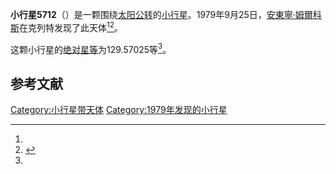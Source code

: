 {{Infobox planet
| bgcolour = #FFFFC0
| name = 5712 Funke
| symbol = 
| image = 
| caption = 
| discovery = yes
| discovery_ref = 
| discoverer = [[安東寧·姆爾科斯|安東寧·姆爾科斯]]
| discovery_site = [[克列特|克列特]] 
| discovered = 1979年9月25日
| designations = yes
| mp_name = 
| named_after = 
| alt_names = 1979 SR/ 1975 XF4 / 1992 LH
| mp_category = [[主带小行星|主带小行星]]
| orbit_ref = <ref name="a">[http://ssd.jpl.nasa.gov/sbdb.cgi?sstr=5712 5712 Funke] {{Wayback|url=http://ssd.jpl.nasa.gov/sbdb.cgi?sstr=5712 |date=20210724165504 }}，小行星數據庫瀏覽器（JPL Small-Body Database Browser）－[[美国国家航空航天局|美国国家航空航天局]]喷气推进实验室</ref>
| epoch = 2456400.5 (2013年4月18日更新)
| aphelion = {{convert|3.2382199|AU|km|3|abbr=on|lk=out}}
| perihelion = {{convert|2.3099837|AU|km|3|abbr=on}}
| semimajor = {{convert|2.7741018|AU|km|3|abbr=on}}
| eccentricity = 0.1673039
| period = 1687.648592 [[日|日]]<br />4.62[[儒略年|儒略年]]
| avg_speed = 
| inclination = 8.57816
| asc_node = 206.37410
| mean_anomaly = 
| arg_peri = 129.57025
| satellites = 
| physical_characteristics = yes
| dimensions = 
| mass = 
| density = 
| surface_grav = 
| escape_velocity = 
| sidereal_day = 
| axial_tilt = 
| pole_ecliptic_lat = 
| pole_ecliptic_lon = 
| albedo = 
| temperatures= 
| temp_name1 = 
| mean_temp_1 = 
| max_temp_1 = 
| temp_name2 = 
| max_temp_2 = 
| spectral_type = 
| abs_magnitude = 129.57025
}}

'''小行星5712'''（{{lang-en|5712 Funke}}）是一颗围绕[[太阳|太阳]][[公转|公转]]的[[小行星|小行星]]。1979年9月25日，[[安東寧·姆爾科斯|安東寧·姆爾科斯]]在克列特发现了此天体<ref name="a" /><ref>{{cite news|title=小行星列表|url=http://cfa-www.harvard.edu/iau/lists/NumberedMPs.txt|accessdate=2013-07-08|newspaper=哈佛大学|archive-date=2008-05-17|archive-url=https://web.archive.org/web/20080517010638/http://cfa-www.harvard.edu/iau/lists/NumberedMPs.txt|dead-url=no}}</ref>。

这颗小行星的[[绝对星等|绝对星等]]为129.57025等<ref name="a" />。

==参考文献==
{{reflist}}
{{Minor Planet Number|[[小行星5711|小行星5711]]|[[小行星5713|小行星5713]]}}

{{小天体}}

[[Category:小行星带天体|Category:小行星带天体]]
[[Category:1979年发现的小行星|Category:1979年发现的小行星]]

{{asteroid-stub}}